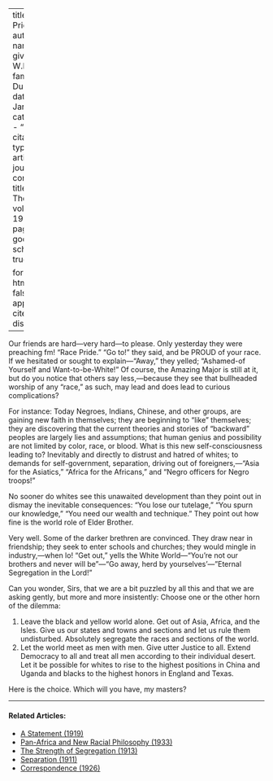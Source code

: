 
---
title: 'Race Pride'
author:
  - name:
      given: W.E.B.
      family: Du Bois
date: Jan. 1920
categories: 
  - ""
citation: 
  type: article-journal
  container-title: The Crisis
  volume: 19
  issue: 3
  page: 107
google-scholar: true

format:
  html:
    toc: false
    appendix-cite-as: display
---




Our friends are hard---very hard---to please. Only yesterday they were preaching fm! "Race Pride." "Go to!" they said, and be PROUD of your race. If we hesitated or sought to explain---"Away," they yelled; "Ashamed-of Yourself and Want-to-be-White!" Of course, the Amazing Major is still at it, but do you notice that others say less,---because they see that bullheaded worship of any "race," as such, may lead and does lead to curious complications?

For instance: Today Negroes, Indians, Chinese, and other groups, are gaining new faith in themselves; they are beginning to "like" themselves; they are discovering that the current theories and stories of "backward" peoples are largely lies and assumptions; that human genius and possibility are not limited by color, race, or blood. What is this new self-consciousness leading to? Inevitably and directly to distrust and hatred of whites; to demands for self-government, separation, driving out of foreigners,---"Asia for the Asiatics," "Africa for the Africans," and "Negro officers for Negro troops!"

No sooner do whites see this unawaited development than they point out in dismay the inevitable consequences: "You lose our tutelage," "You spurn our knowledge," "You need our wealth and technique." They point out how fine is the world role of Elder Brother.

Very well. Some of the darker brethren are convinced. They draw near in friendship; they seek to enter schools and churches; they would mingle in industry,---when lo! "Get out," yells the White World---"You're not our brothers and never will be"---"Go away, herd by yourselves'---"Eternal Segregation in the Lord!"

Can you wonder, Sirs, that we are a bit puzzled by all this and that we are asking gently, but more and more insistently: Choose one or the other horn of the dilemma:

1. Leave the black and yellow world alone. Get out of Asia, Africa, and the Isles. Give us our states and towns and sections and let us rule them undisturbed. Absolutely segregate the races and sections of the world.
2. Let the world meet as men with men. Give utter Justice to all. Extend Democracy to all and treat all men according to their individual desert. Let it be possible for whites to rise to the highest positions in China and Uganda and blacks to the highest honors in England and Texas.

Here is the choice. Which will you have, my masters?

<!-- Similar articles start here -->
<div  class="clear-wrap"></div>
<hr>
#### Related Articles:

* [A Statement (1919)](/Volumes/19/01/statement.html)
* [Pan-Africa and New Racial Philosophy (1933)](/Volumes/40/11/panafrica_and_new_racial_philosophy.html)
* [The Strength of Segregation (1913)](/Volumes/07/03/strength_of_segregation.html)
* [Separation (1911)](/Volumes/01/04/separation.html)
* [Correspondence (1926)](/Volumes/31/05/correspondence.html)

<!-- Similar articles end here -->